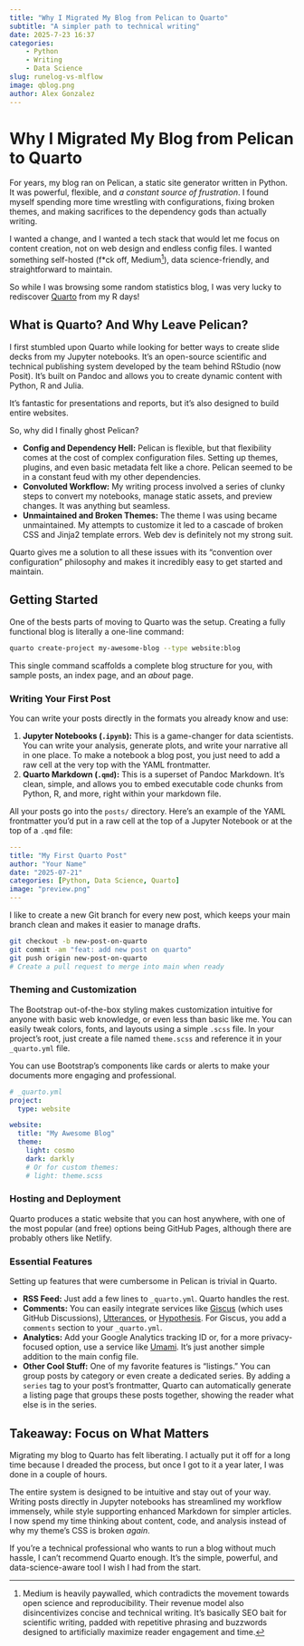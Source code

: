```yaml
---
title: "Why I Migrated My Blog from Pelican to Quarto"
subtitle: "A simpler path to technical writing"
date: 2025-7-23 16:37
categories:
    - Python
    - Writing
    - Data Science
slug: runelog-vs-mlflow
image: qblog.png
author: Alex Gonzalez
---
```


# Why I Migrated My Blog from Pelican to Quarto

For years, my blog ran on Pelican, a static site generator written in Python. It was powerful, flexible, and *a constant source of frustration*. I found myself spending more time wrestling with configurations, fixing broken themes, and making sacrifices to the dependency gods than actually writing.

I wanted a change, and I wanted a tech stack that would let me focus on content creation, not on web design and endless config files. I wanted something self-hosted (f*ck off, Medium[^1]), data science-friendly, and straightforward to maintain.

[^1]: Medium is heavily paywalled, which contradicts the movement towards open science and reproducibility. Their revenue model also disincentivizes concise and technical writing. It's basically SEO bait for scientific writing, padded with repetitive phrasing and buzzwords designed to artificially maximize reader engagement and time.

So while I was browsing some random statistics blog, I was very lucky to rediscover [Quarto](https://quarto.org/) from my R days! 

## What is Quarto? And Why Leave Pelican?

I first stumbled upon Quarto while looking for better ways to create slide decks from my Jupyter notebooks. It's an open-source scientific and technical publishing system developed by the team behind RStudio (now Posit). It's built on Pandoc and allows you to create dynamic content with Python, R and Julia.

It's fantastic for presentations and reports, but it's also designed to build entire websites.

So, why did I finally ghost Pelican?

  * **Config and Dependency Hell:** Pelican is flexible, but that flexibility comes at the cost of complex configuration files. Setting up themes, plugins, and even basic metadata felt like a chore. Pelican seemed to be in a constant feud with my other dependencies.
  * **Convoluted Workflow:** My writing process involved a series of clunky steps to convert my notebooks, manage static assets, and preview changes. It was anything but seamless.
  * **Unmaintained and Broken Themes:** The theme I was using became unmaintained. My attempts to customize it led to a cascade of broken CSS and Jinja2 template errors. Web dev is definitely not my strong suit.

Quarto gives me a solution to all these issues with its "convention over configuration" philosophy and makes it incredibly easy to get started and maintain.

## Getting Started

One of the bests parts of moving to Quarto was the setup. Creating a fully functional blog is literally a one-line command:

```bash
quarto create-project my-awesome-blog --type website:blog
```

This single command scaffolds a complete blog structure for you, with sample posts, an index page, and an *about* page.

### Writing Your First Post

You can write your posts directly in the formats you already know and use:

1.  **Jupyter Notebooks (`.ipynb`):** This is a game-changer for data scientists. You can write your analysis, generate plots, and write your narrative all in one place. To make a notebook a blog post, you just need to add a raw cell at the very top with the YAML frontmatter.
2.  **Quarto Markdown (`.qmd`):** This is a superset of Pandoc Markdown. It's clean, simple, and allows you to embed executable code chunks from Python, R, and more, right within your markdown file.

All your posts go into the `posts/` directory. Here’s an example of the YAML frontmatter you'd put in a raw cell at the top of a Jupyter Notebook or at the top of a `.qmd` file:

```yaml
---
title: "My First Quarto Post"
author: "Your Name"
date: "2025-07-21"
categories: [Python, Data Science, Quarto]
image: "preview.png"
---
```

I like to create a new Git branch for every new post, which keeps your main branch clean and makes it easier to manage drafts.

```bash
git checkout -b new-post-on-quarto
git commit -am "feat: add new post on quarto"
git push origin new-post-on-quarto
# Create a pull request to merge into main when ready
```

### Theming and Customization

The Bootstrap out-of-the-box styling makes customization intuitive for anyone with basic web knowledge, or even less than basic like me. You can easily tweak colors, fonts, and layouts using a simple `.scss` file. In your project's root, just create a file named `theme.scss` and reference it in your `_quarto.yml` file.

::: {.callout-tip} 
You can use Bootstrap's components like cards or alerts to make your documents more engaging and professional.
:::

```yaml
# _quarto.yml
project:
  type: website

website:
  title: "My Awesome Blog"
  theme:
    light: cosmo
    dark: darkly
    # Or for custom themes:
    # light: theme.scss
```

### Hosting and Deployment

Quarto produces a static website that you can host anywhere, with one of the most popular (and free) options being GitHub Pages, although there are probably others like Netlify.

### Essential Features

Setting up features that were cumbersome in Pelican is trivial in Quarto.

  * **RSS Feed:** Just add a few lines to `_quarto.yml`. Quarto handles the rest.
  * **Comments:** You can easily integrate services like [Giscus](https://giscus.app/) (which uses GitHub Discussions), [Utterances](https://utteranc.es/), or [Hypothesis](https://web.hypothes.is/). For Giscus, you add a `comments` section to your `_quarto.yml`.
  * **Analytics:** Add your Google Analytics tracking ID or, for a more privacy-focused option, use a service like [Umami](https://umami.is/). It’s just another simple addition to the main config file.
  * **Other Cool Stuff:** One of my favorite features is "listings." You can group posts by category or even create a dedicated series. By adding a `series` tag to your post's frontmatter, Quarto can automatically generate a listing page that groups these posts together, showing the reader what else is in the series.

## Takeaway: Focus on What Matters

Migrating my blog to Quarto has felt liberating. I actually put it off for a long time because I dreaded the process, but once I got to it a year later, I was done in a couple of hours.

The entire system is designed to be intuitive and stay out of your way. Writing posts directly in Jupyter notebooks has streamlined my workflow immensely, while style supporting enhanced Markdown for simpler articles. I now spend my time thinking about content, code, and analysis instead of why my theme's CSS is broken _again_.

If you're a technical professional who wants to run a blog without much hassle, I can't recommend Quarto enough. It's the simple, powerful, and data-science-aware tool I wish I had from the start.